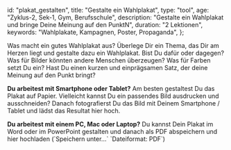 
  id: "plakat_gestalten",
  title: "Gestalte ein Wahlplakat",
  type: "tool",
  age: "Zyklus-2, Sek-1, Gym, Berufsschule",
  description:
    "Gestalte ein Wahlplakat und bringe Deine Meinung auf den PunktN",
  duration: "2 Lektionen",
  keywords: "Wahlplakate, Kampagnen, Poster, Propaganda",
};

Was macht ein gutes Wahlplakat aus? Überlege Dir ein Thema, das Dir am Herzen liegt und gestalte dazu ein
Wahlplakat. Bist Du dafür oder dagegen? Was für Bilder könnten andere Menschen überzeugen? Was für Farben setzt Du ein?
Hast Du einen kurzen und einprägsamen Satz, der deine Meinung auf den Punkt bringt?

<ReadMore title="Nochmals etwas Inspiration?">
  <RandomPosters amount={5} />
</ReadMore>

<Info>
  <p><b>Du arbeitest mit Smartphone oder Tablet?</b> Am besten gestaltest Du das
  Plakat auf Papier. Vielleicht kannst Du ein passendes Bild ausdrucken und
  ausschneiden? Danach fotografierst Du das Bild mit Deinem Smartphone / Tablet
  und lädst das Resultat hier hoch.</p>

  <p><b>Du arbeitest mit einem PC, Mac oder Laptop?</b> Du kannst Dein Plakat im
  Word oder im PowerPoint gestalten und danach als PDF abspeichern und hier
  hochladen (`Speichern unter...` `Dateiformat: PDF`)</p>
</Info>

<UploadArea prompt="Plakat hochladen" card={meta.id} />

<Uploaded card={meta.id} />
